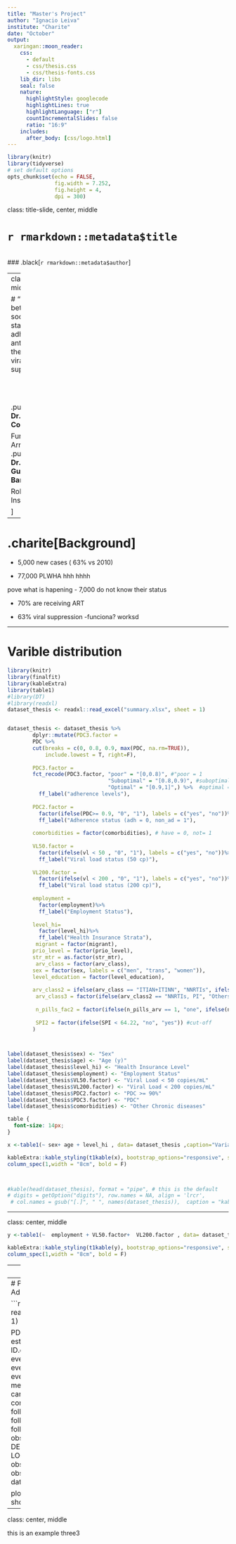 ```yaml
---
title: "Master's Project"
author: "Ignacio Leiva"
institute: "Charite"
date: "October"
output:
  xaringan::moon_reader:
    css: 
      - default
      - css/thesis.css
      - css/thesis-fonts.css
    lib_dir: libs
    seal: false
    nature:
      highlightStyle: googlecode
      highlightLines: true
      highlightLanguage: ["r"]
      countIncrementalSlides: false
      ratio: "16:9"
    includes:
      after_body: [css/logo.html]
---
```



```r
library(knitr)
library(tidyverse)
# set default options
opts_chunk$set(echo = FALSE,
               fig.width = 7.252,
               fig.height = 4,
               dpi = 300)

```

class: title-slide, center, middle

# `r rmarkdown::metadata$title`
<br>
### .black[`r rmarkdown::metadata$author`]

---
class: inverse, middle, center

# "Relationship between socioeconomic status, adherence to antiretroviral therapy and HIV viral suppression"
<br>
<br>
<br>
<br>

.pull-left[
**Dr. Claudia Cortes**

Fundación Arrirán,Chile
]
.pull-right[
**Dr. Barbara Gunsenheimer-Bartmeyer**

Robert Koch Institute

]


---

# .charite[Background]


- 5,000 new cases (  63% vs 2010)

- 77,000 PLWHA hhh
hhhh

pove what is hapening
- 7,000 do not know their status

- 70% are receiving ART

- 63%  viral suppression
-funciona? worksd

---

# Varible distribution


```r
library(knitr)
library(finalfit)
library(kableExtra)
library(table1)
#library(DT)
#library(readxl)
dataset_thesis <- readxl::read_excel("summary.xlsx", sheet = 1)


dataset_thesis <- dataset_thesis %>%
        dplyr::mutate(PDC3.factor =
        PDC %>%
        cut(breaks = c(0, 0.8, 0.9, max(PDC, na.rm=TRUE)),
            include.lowest = T, right=F),
        
        PDC3.factor =
        fct_recode(PDC3.factor, "poor" = "[0,0.8)", #"poor = 1
                                "Suboptimal" = "[0.8,0.9)", #suboptimal = 2
                                "Optimal" = "[0.9,1]",) %>%  #optimal = 3
          ff_label("adherence levels"),
        
        PDC2.factor = 
          factor(ifelse(PDC>= 0.9, "0", "1"), labels = c("yes", "no"))%>% #nonAdherent = 1, adherent = 0
          ff_label("Adherence status (adh = 0, non_ad = 1"),
        
        comorbidities = factor(comorbidities), # have = 0, not= 1
      
        VL50.factor = 
          factor(ifelse(vl < 50 , "0", "1"), labels = c("yes", "no"))%>% # ldl = 0, detectable = 1
          ff_label("Viral load status (50 cp)"),
        
        VL200.factor = 
          factor(ifelse(vl < 200 , "0", "1"), labels = c("yes", "no"))%>% # ldl = 0, detectable = 1
          ff_label("Viral load status (200 cp)"),
        
        employment = 
          factor(employment)%>% 
          ff_label("Employment Status"),
        
        level_hi=
          factor(level_hi)%>% 
          ff_label("Health Insurance Strata"),
         migrant = factor(migrant),
        prio_level = factor(prio_level),
        str_mtr = as.factor(str_mtr),
         arv_class = factor(arv_class),
        sex = factor(sex, labels = c("men", "trans", "women")),
        level_education = factor(level_education),
        
        arv_class2 = ifelse(arv_class == "ITIAN+ITINN", "NNRTIs", ifelse(arv_class == "ITIAN/ITINN", "NNRTIs", ifelse(arv_class == "ITIAN/II", "INSTI", ifelse(arv_class == "ITIAN+II", "INSTI", ifelse(arv_class == "ITIAN+II/II", "INSTI", ifelse(arv_class == "ITIAN/IP", "PI", ifelse(arv_class == "ITIAN/IP/P+", "PI", ifelse(arv_class == "ITIAN/IP/II/P+", "INSTI,PI",  ifelse(arv_class == "ITIAN+II/IP", "INSTI,PI", ifelse(arv_class == "IP/II/P+", "INSTI,PI", ifelse(arv_class == "IP/II", "INSTI,PI", ifelse(arv_class == "ITINN/IP/P+", "NNRTIs, PI", ifelse(arv_class == "ITINN/IP/II/P+", "NNRTIs, INSTI, PI", ifelse(arv_class == "ITIAN/", "Trial", NA)))))))))))))),
         arv_class3 = factor(ifelse(arv_class2 == "NNRTIs, PI", "Others", ifelse(arv_class2 == "INSTI,PI", "Others", ifelse(arv_class2 == "NNRTIs, INSTI, PI", "Others", arv_class2)))),
         
         n_pills_fac2 = factor(ifelse(n_pills_arv == 1, "one", ifelse(n_pills_arv == 2, "two", ifelse(n_pills_arv == 3, "three", ifelse(n_pills_arv >= 4, ">four", arv_class2))))),
         
         SPI2 = factor(ifelse(SPI < 64.22, "no", "yes")) #cut-off
        )



label(dataset_thesis$sex) <- "Sex"
label(dataset_thesis$age) <- "Age (y)"
label(dataset_thesis$level_hi) <- "Health Insurance Level"
label(dataset_thesis$employment) <- "Employment Status"
label(dataset_thesis$VL50.factor) <- "Viral Load < 50 copies/mL"
label(dataset_thesis$VL200.factor) <- "Viral Load < 200 copies/mL"
label(dataset_thesis$PDC2.factor) <- "PDC >= 90%"
label(dataset_thesis$PDC3.factor) <- "PDC"
label(dataset_thesis$comorbidities) <- "Other Chronic diseases"

```


```css
table {
  font-size: 14px;     
}
```

```r
x <-table1(~ sex+ age + level_hi , data= dataset_thesis ,caption="Variables distrubution")

kableExtra::kable_styling(t1kable(x), bootstrap_options="responsive", stripe_color="white")%>% 
column_spec(1,width = "8cm", bold = F)



#kable(head(dataset_thesis), format = "pipe", # this is the default
# digits = getOption("digits"), row.names = NA, align = 'lrcr',
 # col.names = gsub("[.]", " ", names(dataset_thesis)),  caption = "kable Table")
```
---

class: center, middle

```r



y <-table1(~  employment + VL50.factor+  VL200.factor , data= dataset_thesis ,caption="Variables distrubution")

kableExtra::kable_styling(t1kable(y), bootstrap_options="responsive", stripe_color="white")%>% 
column_spec(1,width = "8cm", bold = F)
```

---
class: center, middle

```r

a <-table1(~  PDC2.factor + PDC3.factor + comorbidities, data= dataset_thesis ,caption="Variables distrubution")

kableExtra::kable_styling(t1kable(a), bootstrap_options="responsive", stripe_color="white")%>% 
column_spec(1,width = "8cm", bold = F)
```

---
# Proportion of days covered (PDC), AdhereR

```r
library(AdhereR)
pdc <- readxl::read_excel("PDC.xlsx", sheet = 1)

PDC12m <- CMA7(data= pdc, # we're estimating CMA8 now!
             ID.colname="id",
             event.date.colname="date",
             event.duration.colname="days",
             event.daily.dose.colname="perday",
             medication.class.colname="drug",
             carry.only.for.same.medication=TRUE,
             consider.dosage.change=FALSE,
             followup.window.start=0, 
            followup.window.start.unit= "days",
            followup.window.duration= 180,
            observation.window.start= 0, #TO DETERMINE WHEN START, BUT LOOKIN THE NUMBER
            observation.window.start.unit="days",
             observation.window.duration=60,
             date.format= "%m/%d/%Y")

plot(PDC12m, patients.to.plot=c("1"), show.legend= TRUE)
```
----
class: center, middle

this is an example three3
